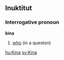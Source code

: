 ==Inuktitut==
===Interrogative pronoun===
'''kina''' 
# [[who]] (in a queston)

[[hu:Kina]]
[[sv:Kina]]